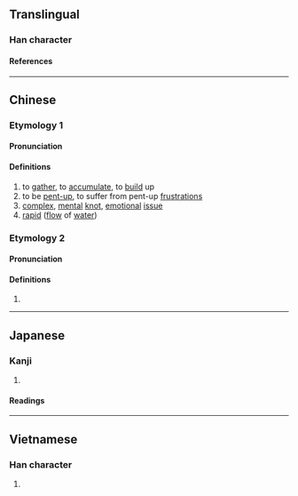 {{character info/new}}
==Translingual==

===Han character===
{{Han char|rn=85|rad=水|as=10|sn=13|four=30163|canj=EYVW|ids=⿰氵畜}}

====References====
{{Han ref|kx=0641.210|dkj=17999|dj=1049.020|hdz=31706.060|uh=6EC0}}

----

==Chinese==
{{zh-forms}}

===Etymology 1===
====Pronunciation====
{{zh-pron
|m=chù
|c=cuk1
|mc=y
|oc=y
|ma=
|cat=v,a
}}

====Definitions====
{{zh-hanzi}}

# to [[gather]], to [[accumulate]], to [[build]] up
# to be [[pent-up]], to suffer from pent-up [[frustration]]s
# [[complex]], [[mental]] [[knot]], [[emotional]] [[issue]]
# [[rapid]] ([[flow]] of [[water]])

===Etymology 2===
====Pronunciation====
{{zh-pron
|m=xù
|c=
|ma=
|cat=pn
}}

====Definitions====
{{zh-hanzi}}

# {{zh-only|滀仕|a [[placename]] in [[Vietnam]]}}

----

==Japanese==

===Kanji===
{{ja-kanji|grade=|rs=水10}}

# {{rfdef|ja|sort=水10}}

====Readings====
{{ja-readings
|on=ちく
|kun=あつまる
}}

----

==Vietnamese==

===Han character===
{{vi-readings|rs=水10|reading=sốc}}

# {{rfdef|vi|sort=水10}}